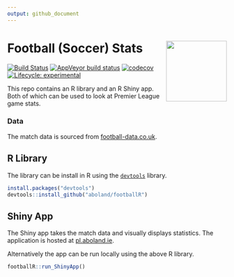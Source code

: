 ```yaml
---
output: github_document
---
```



<!-- README.md is generated from README.Rmd. Please edit that file -->

# Football (Soccer) Stats <a href='http://github.aboland.ie/footballR/'><img src='inst/figures/footballR.png' align="right" height="139" /></a>

<!-- badges: start -->
[![Build Status](https://travis-ci.org/aboland/footballR.svg?branch=master)](https://travis-ci.org/aboland/footballR)
[![AppVeyor build status](https://ci.appveyor.com/api/projects/status/github/aboland/footballR?branch=master&svg=true)](https://ci.appveyor.com/project/aboland/footballR)
[![codecov](https://codecov.io/gh/aboland/footballR/branch/master/graph/badge.svg)](https://codecov.io/gh/aboland/footballR)
[![Lifecycle: experimental](https://img.shields.io/badge/lifecycle-experimental-orange.svg)](https://www.tidyverse.org/lifecycle/#experimental)
<!-- [![CRAN status](https://www.r-pkg.org/badges/version/footballR)](https://CRAN.R-project.org/package=footballR) -->
<!-- badges: end -->
  

This repo contains an R library and an R Shiny app. Both of which can be used to look at Premier League game stats.

### Data

The match data is sourced from [football-data.co.uk](http://www.football-data.co.uk).


## R Library

The library can be install in R using the [`devtools`](https://devtools.r-lib.org/) library.

```r
install.packages("devtools")
devtools::install_github("aboland/footballR")
```


## Shiny App
 
The Shiny app takes the match data and visually displays statistics. The application is hosted at [pl.aboland.ie](http://pl.aboland.ie/).

Alternatively the app can be run locally using the above R library.
```r
footballR::run_ShinyApp()
```
